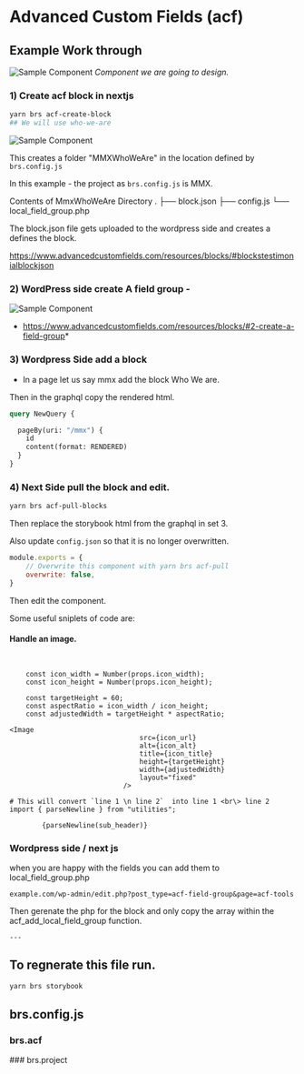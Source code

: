 
<Meta title="docs/brs/acf" />

# Advanced Custom Fields (acf)


## Example Work through
![Sample Component](./brs/who-we-are.png)
*Component we are going to design.*

### 1) Create acf block in nextjs

```bash
yarn brs acf-create-block
## We will use who-we-are
```
![Sample Component](./brs/create-block.png)


This creates a folder "MMXWhoWeAre" in the location defined by `brs.config.js`

In this example - the project as `brs.config.js` is MMX.

Contents of MmxWhoWeAre Directory
.
├── block.json
├── config.js
└── local_field_group.php

The block.json file gets uploaded to the wordpress side and creates a defines the block. 

https://www.advancedcustomfields.com/resources/blocks/#blockstestimonialblockjson

### 2) WordPress side create A field group -
![Sample Component](./brs/Edit-Field-Group.png)
* https://www.advancedcustomfields.com/resources/blocks/#2-create-a-field-group*

### 3) Wordpress Side add a block

- In a page let us say mmx add the block Who We are.

Then in the graphql copy the rendered html.

```graphql
query NewQuery {

  pageBy(uri: "/mmx") {
    id
    content(format: RENDERED)
  }
}
```

### 4) Next Side pull the block and edit.

```bash
yarn brs acf-pull-blocks
```

Then replace the storybook  html from the graphql in set 3.

Also update `config.json` so that it is no longer overwritten.
```js
module.exports = {
    // Overwrite this component with yarn brs acf-pull 
    overwrite: false,
}
```


Then edit the component.

Some useful sniplets of code are:

#### Handle an image.
```tsx


    const icon_width = Number(props.icon_width);
    const icon_height = Number(props.icon_height);

    const targetHeight = 60;
    const aspectRatio = icon_width / icon_height;
    const adjustedWidth = targetHeight * aspectRatio;

<Image
                                src={icon_url}
                                alt={icon_alt}
                                title={icon_title}
                                height={targetHeight}
                                width={adjustedWidth}
                                layout="fixed"
                            />

```
```tsx
# This will convert `line 1 \n line 2`  into line 1 <br\> line 2
import { parseNewline } from "utilities";

        {parseNewline(sub_header)}

```

### Wordpress side / next js

when you are happy with the fields you can add them to local_field_group.php

`example.com/wp-admin/edit.php?post_type=acf-field-group&page=acf-tools`

Then gerenate the php for the block and only copy the array within the acf_add_local_field_group function.



	---
## To regnerate this file run.
```bash
yarn brs storybook
```

## brs.config.js 

### brs.acf
<ShowBrsConfig brsKey="acf" label="WhoWeAre"/>
### brs.project
<ShowBrsConfig brsKey="project" />

